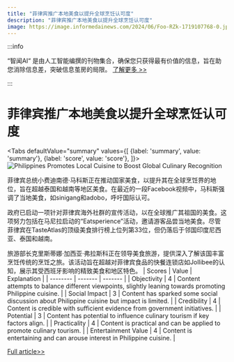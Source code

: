 ```yaml
---
title: "菲律宾推广本地美食以提升全球烹饪认可度"
description: "菲律宾推广本地美食以提升全球烹饪认可度"
image: https://image.informedainews.com/2024/06/Foo-RZk-1719107768-0.jpg
---
```



:::info

“智闻AI“ 是由人工智能编撰的刊物集合，确保您只获得最有价值的信息，旨在助您消除信息差，突破信息茧房的局限。  [了解更多 >>](/)

:::

# 菲律宾推广本地美食以提升全球烹饪认可度


<Tabs
	defaultValue="summary"
	values={[
	{label: 'summary', value: 'summary'},
	{label: 'score', value: 'score'},
]}>
<TabItem value="summary">
<img
  src="https://image.informedainews.com/2024/06/Foo-RZk-1719107768-0.jpg"
  alt="Philippines Promotes Local Cuisine to Boost Global Culinary Recognition"
/>



菲律宾总统小费迪南德·马科斯正在推动国家美食，以提升其在全球烹饪界的地位，旨在超越泰国和越南等地区美食。在最近的一段Facebook视频中，马科斯强调了当地美食，如sinigang和adobo，呼吁国际认可。

政府已启动一项针对菲律宾海外社群的宣传活动，以在全球推广其祖国的美食。这项努力包括在马尼拉启动的“Eatsperience”活动，邀请游客品尝当地美食。尽管菲律宾在TasteAtlas的顶级美食排行榜上位列第33位，但仍落后于邻国印度尼西亚、泰国和越南。

旅游部长克里斯蒂娜·加西亚·弗拉斯科正在领导美食旅游，提供深入了解该国丰富烹饪传统的烹饪之旅。该活动旨在超越对菲律宾食品的快餐连锁店如Jollibee的认知，展示其受西班牙影响的精致美食和地区特色。
</TabItem>
<TabItem value="score">
	| Scores     | Value   | Explanation |
	| -------- | ------- | ------- |
	| Objectivity  | 4    | Content attempts to balance different viewpoints, slightly leaning towards promoting Philippine cuisine.    |
	| Social Impact | 3     | Content has sparked some social discussion about Philippine cuisine but impact is limited.    |
	| Credibility    | 4    | Content is credible with sufficient evidence from government initiatives.    |
	| Potential    | 3    | Content has potential to influence culinary tourism if key factors align.    |
	| Practicality    | 4    | Content is practical and can be applied to promote culinary tourism.    |
	| Entertainment Value    | 4    | Content is entertaining and can arouse interest in Philippine cuisine.    |
</TabItem>
</Tabs>

[Full article>>](https://asia.nikkei.com/Business/Food-Beverage/Philippines-touts-cuisine-to-take-on-Southeast-Asian-rivals)
